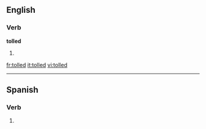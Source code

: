 
==English==

===Verb===
'''tolled'''

# {{past of|[[toll]]}}

[[fr:tolled]]
[[it:tolled]]
[[vi:tolled]]

----

==Spanish==

===Verb===
{{es-verb-form|toller}}

# {{es-verb form of|ending=er|mood=imperative|sense=affirmative|pers=2|formal=no|number=plural|[[toller]]|region=Spain}}
{{rfc-auto}}